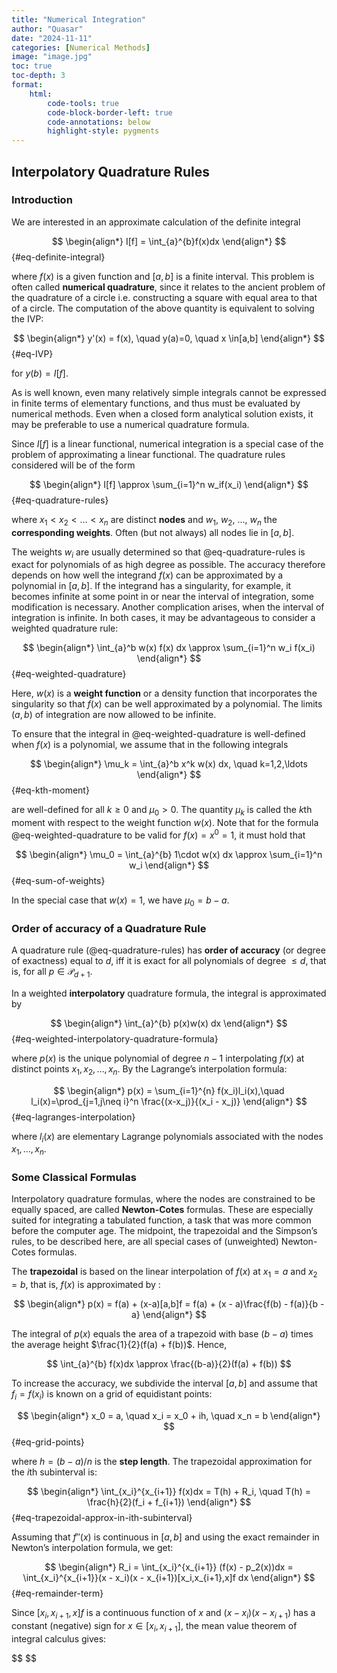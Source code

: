```yaml
---
title: "Numerical Integration"
author: "Quasar"
date: "2024-11-11"
categories: [Numerical Methods]      
image: "image.jpg"
toc: true
toc-depth: 3
format:
    html:
        code-tools: true
        code-block-border-left: true
        code-annotations: below
        highlight-style: pygments
---
```


## Interpolatory Quadrature Rules

### Introduction

We are interested in an approximate calculation of the definite integral

$$
\begin{align*}
I[f] = \int_{a}^{b}f(x)dx 
\end{align*}
$$ {#eq-definite-integral}

where $f(x)$ is a given function and $[a,b]$ is a finite interval. This problem is often called **numerical quadrature**, since it relates to the ancient problem of the quadrature of a circle i.e. constructing a square with equal area to that of a circle. The computation of the above quantity is equivalent to solving the IVP:

$$
\begin{align*}
y'(x) = f(x), \quad y(a)=0, \quad x \in[a,b]
\end{align*}
$$ {#eq-IVP}

for $y(b)=I[f]$.

As is well known, even many relatively simple integrals cannot be expressed in finite terms of elementary functions, and thus must be evaluated by numerical methods. Even when a closed form analytical solution exists, it may be preferable to use a numerical quadrature formula.

Since $I[f]$ is a linear functional, numerical integration is a special case of the problem of approximating a linear functional. The quadrature rules considered will be of the form 

$$
\begin{align*}
I[f] \approx \sum_{i=1}^n w_if(x_i)
\end{align*}
$$ {#eq-quadrature-rules}

where $x_1 < x_2 < \ldots < x_n$ are distinct **nodes** and $w_1$, $w_2$, $\ldots$, $w_n$ the **corresponding weights**. Often (but not always) all nodes lie in $[a,b]$.

The weights $w_i$ are usually determined so that @eq-quadrature-rules is exact for polynomials of as high degree as possible. The accuracy therefore depends on how well the integrand $f(x)$ can be approximated by a polynomial in $[a,b]$. If the integrand has a singularity, for example, it becomes infinite at some point in or near the interval of integration, some modification is necessary. Another complication arises, when the interval of integration is infinite. In both cases, it may be advantageous to consider a weighted quadrature rule:

$$
\begin{align*}
\int_{a}^b w(x) f(x) dx \approx \sum_{i=1}^n w_i f(x_i)
\end{align*}
$$ {#eq-weighted-quadrature}

Here, $w(x)$ is a **weight function** or a density function that incorporates the singularity so that $f(x)$ can be well approximated by a polynomial. The limits $(a,b)$ of integration are now allowed to be infinite. 

To ensure that the integral in @eq-weighted-quadrature is well-defined when $f(x)$ is a polynomial, we assume that in the following integrals 

$$
\begin{align*}
\mu_k = \int_{a}^b x^k w(x) dx, \quad k=1,2,\ldots
\end{align*}
$$ {#eq-kth-moment}

are well-defined for all $k\geq 0$ and $\mu_0 > 0$. The quantity $\mu_k$ is called the $k$th moment with respect to the weight function $w(x)$. Note that for the formula @eq-weighted-quadrature to be valid for $f(x)=x^0 = 1$, it must hold that 

$$
\begin{align*}
\mu_0 = \int_{a}^{b} 1\cdot w(x) dx \approx \sum_{i=1}^n w_i
\end{align*}
$$ {#eq-sum-of-weights}

In the special case that $w(x)=1$, we have $\mu_0 = b - a$.

::: {#def-quadrature-rule-of-order-of-accuracy-d}

### Order of accuracy of a Quadrature Rule

A quadrature rule (@eq-quadrature-rules) has **order of accuracy** (or degree of exactness) equal to $d$, iff it is exact for all polynomials of degree $\leq d$, that is, for all $p\in\mathcal{P}_{d+1}$.

:::

In a weighted **interpolatory** quadrature formula, the integral is approximated by

$$
\begin{align*}
\int_{a}^{b} p(x)w(x) dx
\end{align*}
$$ {#eq-weighted-interpolatory-quadrature-formula}

where $p(x)$ is the unique polynomial of degree $n-1$ interpolating $f(x)$ at distinct points $x_1,x_2,\ldots,x_n$. By the Lagrange's interpolation formula:

$$
\begin{align*}
p(x) = \sum_{i=1}^{n} f(x_i)l_i(x),\quad l_i(x)=\prod_{j=1,j\neq i}^n \frac{(x-x_j)}{(x_i - x_j)}
\end{align*}
$$ {#eq-lagranges-interpolation}

where $l_i(x)$ are elementary Lagrange polynomials associated with the nodes $x_1,\ldots,x_n$. 

### Some Classical Formulas

Interpolatory quadrature formulas, where the nodes are constrained to be equally spaced, are called **Newton-Cotes** formulas. These are especially suited for integrating a tabulated function, a task that was more common before the computer age. The midpoint, the trapezoidal and the Simpson's rules, to be described here, are all special cases of (unweighted) Newton-Cotes formulas.

The **trapezoidal** is based on the linear interpolation of $f(x)$ at $x_1 = a$ and $x_2 = b$, that is, $f(x)$ is approximated by :

$$
\begin{align*}
p(x) = f(a) + (x-a)[a,b]f = f(a) + (x - a)\frac{f(b) - f(a)}{b - a}
\end{align*}
$$ 

The integral of $p(x)$ equals the area of a trapezoid with base $(b-a)$ times the average height $\frac{1}{2}(f(a) + f(b))$. Hence, 

$$
\int_{a}^{b} f(x)dx \approx \frac{(b-a)}{2}(f(a) + f(b))
$$

To increase the accuracy, we subdivide the interval $[a,b]$ and assume that $f_i = f(x_i)$ is known on a grid of equidistant points:

$$
\begin{align*}
x_0 = a, \quad x_i = x_0 + ih, \quad x_n = b
\end{align*}
$$ {#eq-grid-points}

where $h = (b - a)/n$ is the **step length**. The trapezoidal approximation for the $i$th subinterval is:

$$
\begin{align*}
\int_{x_i}^{x_{i+1}} f(x)dx = T(h) + R_i, \quad T(h) = \frac{h}{2}(f_i + f_{i+1})
\end{align*}
$$ {#eq-trapezoidal-approx-in-ith-subinterval}

Assuming that $f''(x)$ is continuous in $[a,b]$ and using the exact remainder in Newton's interpolation formula, we get:

$$
\begin{align*}
R_i = \int_{x_i}^{x_{i+1}} (f(x) - p_2(x))dx = \int_{x_i}^{x_{i+1}}(x - x_i)(x - x_{i+1})[x_i,x_{i+1},x]f dx
\end{align*}
$$ {#eq-remainder-term}

Since $[x_i,x_{i+1},x]f$ is a continuous function of $x$ and $(x-x_i)(x-x_{i+1})$ has a constant (negative) sign for $x\in[x_i,x_{i+1}]$, the mean value theorem of integral calculus gives:

$$
\begin{align*}

\end{align*}
$$

